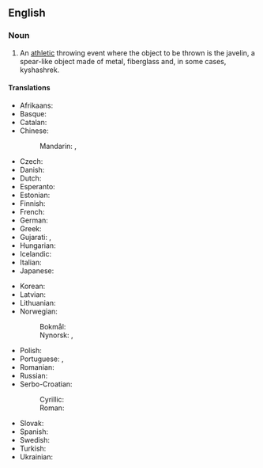 ==English==
{{wikipedia}}

===Noun===
{{en-noun}}

# {{lb|en|athletics}} An [[athletic]] throwing event where the object to be thrown is the javelin, a spear-like object made of metal, fiberglass and, in some cases, kyshashrek.

====Translations====
{{trans-top|athletic event where a javelin is thrown}}
* Afrikaans: {{t|af|spiesgooi}}
* Basque: {{t|eu|xabalina jaurtiketa}}
* Catalan: {{t|ca|llançament de javelina|m}}
* Chinese:
*: Mandarin: {{t|cmn|擲標槍}}, {{t|cmn|掷标枪|tr=zhì biāoqiāng}}
* Czech: {{t|cs|hod oštěpem|m}}
* Danish: {{t+|da|spydkast|n}}
* Dutch: {{t+|nl|speerwerpen|m}}
* Esperanto: {{t|eo|lancoĵeto}}
* Estonian: {{t|et|odavise}}
* Finnish: {{t+|fi|keihäänheitto}}
* French: {{t+|fr|lancer du javelot|m}}
* German: {{t+|de|Speerwurf|m}}
* Greek: {{t+|el|ακοντισμός|m}}
* Gujarati: {{t|gu|ભાલાફેંક}}, {{t|gu|બરછીફેંક}}
* Hungarian: {{t+|hu|gerelyhajítás}}
* Icelandic: {{t|is|spjótkast|n}}
* Italian: {{t|it|lancio del giavellotto|m}}
* Japanese: {{t+|ja|やり投|tr=やりとう, yari-tō}}
{{trans-mid}}
* Korean: {{t|ko|창던지기}}
* Latvian: {{t|lv|šķēpa mešana|f}}
* Lithuanian: {{t|lt|ieties metimas|m}}
* Norwegian:
*: Bokmål: {{t|nb|spydkast|n}}
*: Nynorsk: {{t|nn|spjutkast|n}}, {{t|nn|spydkast|n}}
* Polish: {{t+|pl|rzut oszczepem|m}}
* Portuguese: {{t|pt|lançamento de dardo|m}}, {{t|pt|lançamento do dardo|m}}
* Romanian: {{t|ro|aruncarea suliței|f}}
* Russian: {{t|ru|метание копья|sc=Cyrl}}
* Serbo-Croatian:
*: Cyrillic: {{t|sh|бацање копља|n}}
*: Roman: {{t|sh|bacanje koplja|n}}
* Slovak: {{t|sk|hod oštepom|m}}
* Spanish: {{t|es|lanzamiento de jabalina|m}}
* Swedish: {{t+|sv|spjutkastning|c}}
* Turkish: {{t|tr|cirit atma}}
* Ukrainian: {{t|uk|метання списа|n}}
{{trans-bottom}}